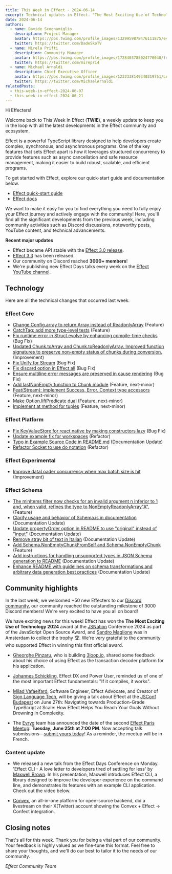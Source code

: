 ```yaml
---
title: This Week in Effect - 2024-06-14
excerpt: Technical updates in Effect. "The Most Exciting Use of Technology" award. 'Effect CLI - A love letter to developers tired of settling for less' by Maxwell Brown.
date: 2024-06-14
authors:
  - name: Davide Scognamiglio
    description: Project Manager
    avatar: https://pbs.twimg.com/profile_images/1329959878476111875/evHG8VX6_400x400.jpg
    twitter: https://twitter.com/DadeSkoTV
  - name: Mirela Prifti
    description: Community Manager
    avatar: https://pbs.twimg.com/profile_images/1728403785024770048/frKphayT_400x400.jpg
    twitter: https://twitter.com/mirepri4
  - name: Michael Arnaldi
    description: Chief Executive Officer
    avatar: https://pbs.twimg.com/profile_images/1232338149340319751/Ln9nNWyk_400x400.jpg
    twitter: https://twitter.com/MichaelArnaldi
relatedPosts:
  - this-week-in-effect-2024-06-07
  - this-week-in-effect-2024-06-21
---
```


Hi Effecters! 

Welcome back to This Week In Effect (**TWIE**), a weekly update to keep you in the loop with all the latest developments in the Effect community and ecosystem.

Effect is a powerful TypeScript library designed to help developers create complex, synchronous, and asynchronous programs. One of the key features that sets Effect apart is how it leverages structured concurrency to provide features such as async cancellation and safe resource management, making it easier to build robust, scalable, and efficient programs.

To get started with Effect, explore our quick-start guide and documentation below.

- [Effect quick-start guide](/docs/quickstart)
- [Effect docs](/docs/introduction)

We want to make it easy for you to find everything you need to fully enjoy your Effect journey and actively engage with the community! Here, you'll find all the significant developments from the previous week, including community activities such as Discord discussions, noteworthy posts, YouTube content, and technical advancements.

**Recent major updates**

- Effect became API stable with the [Effect 3.0 release](https://effect.website/blog/effect-3.0).
- [Effect 3.3](https://effect.website/blog/effect-3.3) has been released.
- Our community on Discord reached **3000+ members**!
- We're publishing new Effect Days talks every week on the [Effect YouTube channel](https://www.youtube.com/@effect-ts).


## Technology

Here are all the technical changes that occurred last week.

### Effect Core
+ [Change Config.array to return Array instead of ReadonlyArray](https://github.com/Effect-TS/effect/pull/2952) (Feature)
+ [CatchTag: add more type-level tests](https://github.com/Effect-TS/effect/pull/2962) (Feature)
+ [Fix runtime error in Struct.evolve by enhancing compile-time checks](https://github.com/Effect-TS/effect/pull/2954) (Bug Fix)
+ [Updated Chunk.toArray and Chunk.toReadonlyArray. Improved function signatures to preserve non-empty status of chunks during conversion.](https://github.com/Effect-TS/effect/pull/2970) (Improvement)
+ [Fix Unify for Stream](https://github.com/Effect-TS/effect/pull/2917) (Bug Fix)
+ [Fix discard option in Effect.all](https://github.com/Effect-TS/effect/pull/2977) (Bug Fix)
+ [Ensure multiline error messages are preserved in cause rendering](https://github.com/Effect-TS/effect/pull/2981) (Bug Fix)
+ [Add lastNonEmpty function to Chunk module](https://github.com/Effect-TS/effect/pull/2951) (Feature, next-minor)
+ [Feat(Stream): implement Success, Error, Context type accessors](https://github.com/Effect-TS/effect/pull/2959) (Feature, next-minor)
+ [Make Option.liftPredicate dual](https://github.com/Effect-TS/effect/pull/2957) (Feature, next-minor)
+ [Implement at method for tuples](https://github.com/Effect-TS/effect/pull/2976) (Feature, next-minor)

### Effect Platform
+ [Fix KeyValueStore for react native by making constructors lazy](https://github.com/Effect-TS/effect/pull/2966) (Bug Fix)
+ [Update example fix for workspaces](https://github.com/Effect-TS/effect/pull/2963) (Refactor)
+ [Typo in Example Source Code in README.md](https://github.com/Effect-TS/effect/pull/2983) (Documentation Update)
+ [Refactor Socket to use do notation](https://github.com/Effect-TS/effect/pull/2988) (Refactor)

### Effect Experimental
+ [Improve dataLoader concurrency when max batch size is hit](https://github.com/Effect-TS/effect/pull/2980) (Improvement)

### Effect Schema
+ [The minItems filter now checks for an invalid argument n inferior to 1 and, when valid, refines the type to NonEmptyReadonlyArray"A".](https://github.com/Effect-TS/effect/pull/2955) (Feature)
+ [Clarify usage and behavior of Schema.is in documentation](https://github.com/Effect-TS/effect/pull/2960) (Documentation Update)
+ [Update propertyOrder option in README to use "original" instead of "input"](https://github.com/Effect-TS/effect/pull/2964) (Documentation Update)
+ [Remove stray bit of text in Italian](https://github.com/Effect-TS/effect/pull/2969) (Documentation Update)
+ [Add Schema.NonEmptyChunkFromSelf and Schema.NonEmptyChunk](https://github.com/Effect-TS/effect/pull/2971) (Feature)
+ [Add instructions for handling unsupported types in JSON Schema generation to README](https://github.com/Effect-TS/effect/pull/2984) (Documentation Update)
+ [Enhance README with guidelines on schema transformations and arbitrary data generation best practices](https://github.com/Effect-TS/effect/pull/2987) (Documentation Update)


## Community highlights

In the last week, we welcomed +50 new Effecters to our [Discord community](https://discord.gg/effect-ts), our community reached the outstanding milestone of 3000 Discord members! We're very excited to have you all on board! 

We have exciting news for this week! Effect has won the **The Most Exciting Use of Technology 2024** award at the [JSNation](https://x.com/thejsnation) Conference 2024 as part of the JavaScript Open Source Award, and [Sandro Maglione](https://x.com/SandroMaglione) was in Amsterdam to collect the trophy 🏆. We're very grateful to the community who supported Effect in winning this first official award. 
<Tweet id="1801252695862382752" />

+ [Gheorghe Pinzaru](https://x.com/Ferossgp), who is building [3loop.io](https://3loop.io/), shared some feedback about his choice of using Effect as the transaction decoder platform for his application.
<Tweet id="1800970332158804116" />

+ [Johannes Schickling](https://x.com/schickling), Effect DX and Power User, reminded us of one of the most important Effect fundamentals: "If it compiles, it works".
<Tweet id="1800175761116311941" />

+ [Milad Vafaeifard](https://x.com/miladvafaeifard), Software Engineer, Effect Advocate, and Creator of [Sign Language Tech](https://www.youtube.com/channel/UCIPaBhc8mQHrt6o0OTuCUXQ), will be giving a talk about Effect at the [JSConf Budapest](https://jsconfbp.com/) on June 27th: Navigating towards Production-Grade TypeScript at Scale: How Effect Helps You Reach Your Goals Without Drowning in Complexity.
<Tweet id="1800828171685871670" />  

+ The [Evryg](https://www.evryg.com) team has announced the date of the second [Effect Paris Meetup](https://www.meetup.com/effect-paris/#): **Tuesday, June 25th at 7:00 PM**. Now accepting talk submissions—[submit yours today](https://github.com/evryg-org/effect-paris/issues/new?template=talk.yml)! As a reminder, the meetup will be in French.
<Tweet id="1793661086291710258" />

### Content update

+ We released a new talk from the Effect Days Conference on Monday. 'Effect CLI - A love letter to developers tired of settling for less' by [Maxwell Brown](https://x.com/imax153). In his presentation, Maxwell introduces Effect CLI, a library designed to improve the developer experience on the command line, and demonstrates its features with an example CLI application. Check out the video below.
<YouTube url="https://www.youtube.com/embed/BiEuN6lbXzw?si=b1zionIsUgQNGK3S" />

+ [Convex](https://x.com/convex_dev), an all-in-one platform for open-source backend, did a livestream on their X(Twitter) account showing the Convex + Effect → Confect integration.
<Tweet id="1800558928251744377" />


## Closing notes

That's all for this week. Thank you for being a vital part of our community. Your feedback is highly valued as we fine-tune this format. Feel free to share your thoughts, and we'll do our best to tailor it to the needs of our community.

_Effect Community Team_
